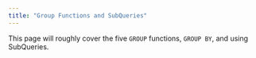 ```yaml
---
title: "Group Functions and SubQueries"
---
```


This page will roughly cover the five `GROUP` functions, `GROUP BY`, and using SubQueries.
